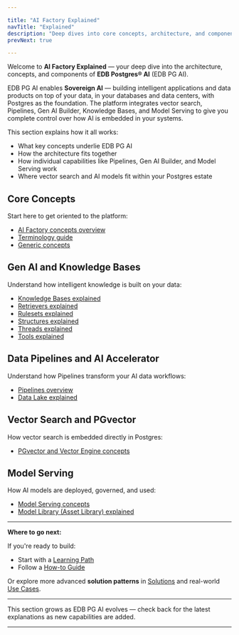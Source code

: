 ```yaml
---

title: "AI Factory Explained"
navTitle: "Explained"
description: "Deep dives into core concepts, architecture, and components of EDB PG AI to help you understand how to build intelligent applications on Postgres."
prevNext: true

---
```


Welcome to **AI Factory Explained** — your deep dive into the architecture, concepts, and components of **EDB Postgres® AI** (EDB PG AI).

EDB PG AI enables **Sovereign AI** — building intelligent applications and data products on top of your data, in your databases and data centers, with Postgres as the foundation. The platform integrates vector search, Pipelines, Gen AI Builder, Knowledge Bases, and Model Serving to give you complete control over how AI is embedded in your systems.

This section explains how it all works:

- What key concepts underlie EDB PG AI
- How the architecture fits together
- How individual capabilities like Pipelines, Gen AI Builder, and Model Serving work
- Where vector search and AI models fit within your Postgres estate

## Core Concepts

Start here to get oriented to the platform:

- [AI Factory concepts overview](/edb-postgres-ai/ai-factory/learn/explained/ai-factory-concepts.mdx)
- [Terminology guide](/edb-postgres-ai/ai-factory/learn/explained/terminology.mdx)
- [Generic concepts](/edb-postgres-ai/ai-factory/learn/explained/generic-concepts.mdx)

## Gen AI and Knowledge Bases

Understand how intelligent knowledge is built on your data:

- [Knowledge Bases explained](/edb-postgres-ai/ai-factory/learn/explained/knowledge-bases-explained.mdx)
- [Retrievers explained](/edb-postgres-ai/ai-factory/learn/explained/retrievers-explained.mdx)
- [Rulesets explained](/edb-postgres-ai/ai-factory/learn/explained/rulesets-explained.mdx)
- [Structures explained](/edb-postgres-ai/ai-factory/learn/explained/structures-explained.mdx)
- [Threads explained](/edb-postgres-ai/ai-factory/learn/explained/threads-explained.mdx)
- [Tools explained](/edb-postgres-ai/ai-factory/learn/explained/tools-explained.mdx)

## Data Pipelines and AI Accelerator

Understand how Pipelines transform your AI data workflows:

- [Pipelines overview](/edb-postgres-ai/ai-factory/pipeline)
- [Data Lake explained](/edb-postgres-ai/ai-factory/learn/explained/data-lake-explained.mdx)

## Vector Search and PGvector

How vector search is embedded directly in Postgres:

- [PGvector and Vector Engine concepts](/edb-postgres-ai/ai-factory/learn/explained/model-serving-concepts.mdx)

## Model Serving

How AI models are deployed, governed, and used:

- [Model Serving concepts](/edb-postgres-ai/ai-factory/learn/explained/model-serving-concepts.mdx)
- [Model Library (Asset Library) explained](/edb-postgres-ai/ai-factory/learn/explained/model-library-explained.mdx)

---

**Where to go next:**

If you're ready to build:

- Start with a [Learning Path](/edb-postgres-ai/ai-factory/learn/paths)
- Follow a [How-to Guide](/edb-postgres-ai/ai-factory/learn/how-to/gen-ai)

Or explore more advanced **solution patterns** in [Solutions](/edb-postgres-ai/ai-factory/learn/solutions.mdx) and real-world [Use Cases](/edb-postgres-ai/ai-factory/learn/use-cases.mdx).

---

This section grows as EDB PG AI evolves — check back for the latest explanations as new capabilities are added.

---
